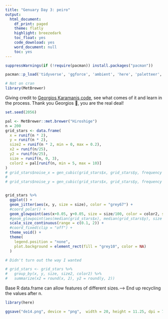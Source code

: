```yaml
---
title: "Genuary Day 3: peiro"
output:
  html_document:
    df_print: paged
    theme: flatly
    highlight: breezedark
    toc_float: yes
    code_download: yes
    word_document: null
    toc: yes
---
```



```r
suppressWarnings(if (!require(pacman)) install.packages("pacman"))

pacman::p_load('tidyverse', 'ggforce', 'ambient', 'here', 'paletteer', 'ggshadow')

# Not on cran
library(MetBrewer)
```

Giving credit to [Georgios Karamanis code](https://github.com/gkaramanis/aRtist/tree/main/genuary/2022/), see what comes of it and learn in the process. Thank you Georgios 🙇, you are the real deal!

```r
set.seed(2056)

pal <- MetBrewer::met.brewer("Hiroshige")
n = 200
grid_stars <- data.frame(
  x = runif(n * 2),
  y = runif(n * 2),
  size2 = runif(n * 2, min = 0, max = 0.2),
  x2 = runif(n/25),
  y2 = runif(n/25),
  size = runif(n, 0, 3),
  color2 = pal[runif(n, min = 5, max = 10)]
) 
# grid_stars$noise_x = gen_cubic(grid_stars$x, grid_stars$y, frequency = 1.8)
# 
# grid_stars$noise_y = gen_cubic(grid_stars$x, grid_stars$y, frequency = 1.8)


grid_stars %>% 
  ggplot() +
  geom_jitter(aes(x, y, size = size), color = "grey67") +
  #coord_polar() +
  geom_glowpoint(aes(x+0.05, y+0.05, size = size/100, color = color2, shadowsize = (size2/100) ^ 0.001), position = "jitter", alpha = 0.2) +
  #geom_glowpoint(aes(median(grid_stars$x), median(grid_stars$y), size = size2, color = color2, shadowsize = size2 ^ 1.5)) +
  scale_size_continuous(range = c(0.1, 2)) +
  #coord_fixed(clip = "off") +
  theme_void() +
  theme(
    legend.position = "none",
    plot.background = element_rect(fill = "grey10", color = NA)
  )
```



```r
# Didn't turn out the way I wanted

# grid_stars <- grid_stars %>% 
#   group_by(x, y, size, size2, color2) %>% 
#   summarize(x2 = round(x, 2), y2 = round(y, 2)) 
```


Base R data.frame can allow features of different sizes.--> End up recycling the values after n.


```r
library(here)

ggsave("de14.png", device = "png",  width = 20, height = 11.25, dpi = 700)
```